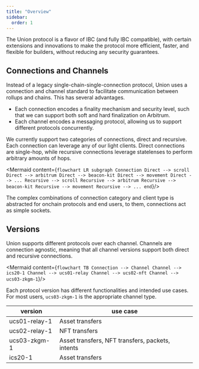 ```yaml
---
title: "Overview"
sidebar:
  order: 1
---
```



The Union protocol is a flavor of IBC (and fully IBC compatible), with certain extensions and innovations to make the protocol more efficient, faster, and flexible for builders, without reducing any security guarantees.

## Connections and Channels

Instead of a legacy single-chain-single-connection protocol, Union uses a connection and channel standard to facilitate communication between rollups and chains. This has several advantages.

- Each connection encodes a finality mechanism and security level, such that we can support both soft and hard finalization on Arbitrum.
- Each channel encodes a messaging protocol, allowing us to support different protocols concurrently.

We currently support two categories of connections, direct and recursive. Each connection can leverage any of our light clients. Direct connections are single-hop, while recursive connections leverage statelenses to perform arbitrary amounts of hops.

<Mermaid
  content={`
flowchart LR
    subgraph Connection
    Direct --> scroll
    Direct --> arbitrum
    Direct --> beacon-kit
    Direct --> movement
    Direct --> ...
    Recursive --> scroll
    Recursive --> arbitrum
    Recursive --> beacon-kit
    Recursive --> movement
    Recursive --> ...
    end
`}/>

The complex combinations of connection category and client type is abstracted for onchain protocols and end users, to them, connections act as simple sockets.

## Versions

Union supports different protocols over each channel. Channels are connection agnostic, meaning that all channel versions support both direct and recursive connections.

<Mermaid
  content={`
flowchart TB
    Connection --> Channel
    Channel --> ics20-1
    Channel --> ucs01-relay
    Channel --> ucs02-nft
    Channel --> ucs03-zkgm-1
`}/>

Each protocol version has different functionalities and intended use cases. For most users, `ucs03-zkgm-1` is the appropriate channel type.

| version       | use case                                          |
|---------------|--------------------------------------------------|
| ucs01-relay-1 | Asset transfers                                  |
| ucs02-relay-1 | NFT transfers                                    |
| ucs03-zkgm-1 | Asset transfers, NFT transfers, packets, intents |
| ics20-1       | Asset transfers                                  |

